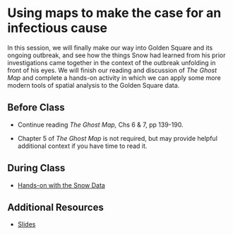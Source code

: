 # Using maps to make the case for an infectious cause

In this session, we will finally make our way into Golden Square and its ongoing outbreak, and see how the things Snow had learned from his prior investigations came together in the context of the outbreak unfolding in front of his eyes. We will finish our reading and discussion of *The Ghost Map* and complete a hands-on activity in which we can apply some more modern tools of spatial analysis to the Golden Square data.

## Before Class

- Continue reading _The Ghost Map,_ Chs  6 & 7, pp 139-190. 

- Chapter 5 of *The Ghost Map* is not required, but may provide helpful additional context if you have time to read it.

## During Class

- [Hands-on with the Snow Data](https://sph-umich.shinyapps.io/john-snow-cholera)

## Additional Resources

- [Slides](slides/session_7_water.qmd)